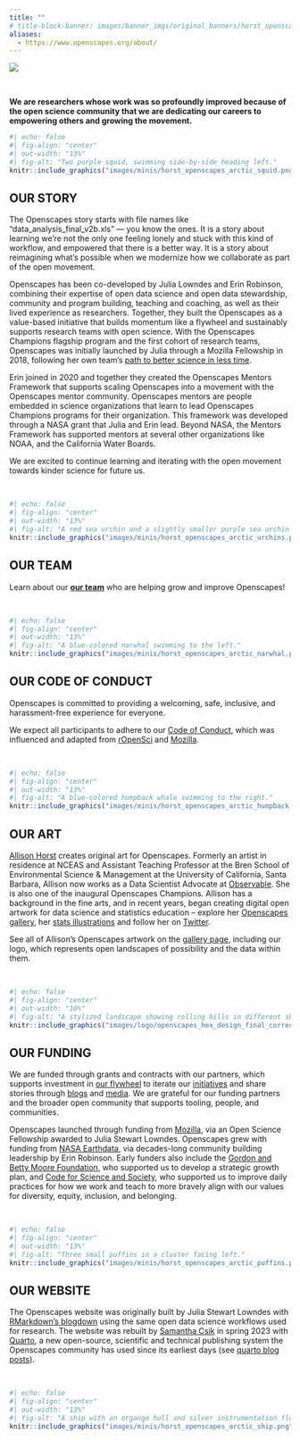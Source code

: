 ```yaml
---
title: ""
# title-block-banner: images/banner_imgs/original_banners/horst_openscapes_arctic_1500px.png
aliases: 
  - https://www.openscapes.org/about/
---
```


::: {.column-screen}
![](images/banner_imgs/text_banners/about_us_banner.png)

<br>

::: {.white-div}
::: {.medium-body-text .center-text}
**We are researchers whose work was so profoundly improved because of the open science community that we are dedicating our careers to empowering others and growing the movement.**
:::

<!-- <br> -->

```r
#| echo: false
#| fig-align: "center"
#| out-width: "13%"
#| fig-alt: "Two purple squid, swimming side-by-side heading left."
knitr::include_graphics("images/minis/horst_openscapes_arctic_squid.png")
```
:::

::: {.white-div}
## OUR STORY

The Openscapes story starts with file names like "data_analysis_final_v2b.xls" --- you know the ones. It is a story about learning we're not the only one feeling lonely and stuck with this kind of workflow, and empowered that there is a better way. It is a story about reimagining what's possible when we modernize how we collaborate as part of the open movement.

Openscapes has been co-developed by Julia Lowndes and Erin Robinson, combining their expertise of open data science and open data stewardship, community and program building, teaching and coaching, as well as their lived experience as researchers. Together, they built the Openscapes as a value-based initiative that builds momentum like a flywheel and sustainably supports research teams with open science. With the Openscapes Champions flagship program and the first cohort of research teams, Openscapes was initially launched by Julia through a Mozilla Fellowship in 2018, following her own team's [path to better science in less time](https://www.nature.com/articles/s41559-017-0160).

Erin joined in 2020 and together they created the Openscapes Mentors Framework that supports scaling Openscapes into a movement with the Openscapes mentor community. Openscapes mentors are people embedded in science organizations that learn to lead Openscapes Champions programs for their organization. This framework was developed through a NASA grant that Julia and Erin lead. Beyond NASA, the Mentors Framework has supported mentors at several other organizations like NOAA, and the California Water Boards.

We are excited to continue learning and iterating with the open movement towards kinder science for future us.

<br>

```r
#| echo: false
#| fig-align: "center"
#| out-width: "13%"
#| fig-alt: "A red sea urchin and a slightly smaller purple sea urchin sitting side-by-side"
knitr::include_graphics("images/minis/horst_openscapes_arctic_urchins.png")
```
:::

::: {.white-div}
## OUR TEAM

Learn about our [**our team**](team.qmd) who are helping grow and improve Openscapes!

<br>

```r
#| echo: false
#| fig-align: "center"
#| out-width: "13%"
#| fig-alt: "A blue-colored narwhal swimming to the left."
knitr::include_graphics("images/minis/horst_openscapes_arctic_narwhal.png")
```
:::

::: {.white-div}
## OUR CODE OF CONDUCT

Openscapes is committed to providing a welcoming, safe, inclusive, and harassment-free experience for everyone.

We expect all participants to adhere to our [Code of Conduct](code_of_conduct.qmd), which was influenced and adapted from [rOpenSci](https://ropensci.org/code-of-conduct/) and [Mozilla](https://www.mozilla.org/en-US/about/governance/policies/participation/).

<br>

```r
#| echo: false
#| fig-align: "center"
#| out-width: "13%"
#| fig-alt: "A blue-colored humpback whale swimming to the right."
knitr::include_graphics("images/minis/horst_openscapes_arctic_humpback.png")
```
:::

::: {.white-div}
## OUR ART

[Allison Horst](https://allisonhorst.github.io/) creates original art for Openscapes. Formerly an artist in residence at NCEAS and Assistant Teaching Professor at the Bren School of Environmental Science & Management at the University of California, Santa Barbara, Allison now works as a Data Scientist Advocate at [Observable](https://observablehq.com/). She is also one of the inaugural Openscapes Champions. Allison has a background in the fine arts, and in recent years, began creating digital open artwork for data science and statistics education -- explore her [Openscapes gallery](gallery.qmd), her [stats illustrations](https://allisonhorst.com/) and follow her on [Twitter](https://twitter.com/allison_horst).

See all of Allison's Openscapes artwork on the [gallery page](gallery.qmd), including our logo, which represents open landscapes of possibility and the data within them.

<br>

```r
#| echo: false
#| fig-align: "center"
#| out-width: "10%"
#| fig-alt: "A stylized landscape showing rolling hills in different shades of orange, with purple flowers along the ridgelines. Subtle gridlines on the hills and circle packing in the flowers give a nod to data in the environment."
knitr::include_graphics("images/logo/openscapes_hex_design_final_correct_dimensions.png")
```
:::

::: {.white-div}
## OUR FUNDING

We are funded through grants and contracts with our partners, which supports investment in [our flywheel](about.qmd#openscapes-flywheel) to iterate our [initiatives](initiatives.qmd) and share stories through [blogs](blog.qmd) and [media](media.qmd). We are grateful for our funding partners and the broader open community that supports tooling, people, and communities. 

Openscapes launched through funding from [Mozilla](https://www.mozilla.org/), via an Open Science Fellowship awarded to Julia Stewart Lowndes. <!---Mozilla also sponsored the [first Champions Cohort](events/2019-01-21-inaugural/index.Rmd) for seven academic science teams. ---> Openscapes grew with funding from [NASA Earthdata](https://www.earthdata.nasa.gov/), via decades-long community building leadership by Erin Robinson. Early funders also include the [Gordon and Betty Moore Foundation](https://www.moore.org/), who supported us to develop a strategic growth plan, and [Code for Science and Society](https://eventfund.codeforscience.org/), who supported us to improve daily practices for how we work and teach to more bravely align with our values for diversity, equity, inclusion, and belonging. 

<br>

```r
#| echo: false
#| fig-align: "center"
#| out-width: "13%"
#| fig-alt: "Three small puffins in a cluster facing left."
knitr::include_graphics("images/minis/horst_openscapes_arctic_puffins.png")
```
:::

::: {.white-div}
## OUR WEBSITE

The Openscapes website was originally built by Julia Stewart Lowndes with [RMarkdown's blogdown](https://pkgs.rstudio.com/blogdown/) using the same open data science workflows used for research. The website was rebuilt by [Samantha Csik](https://samanthacsik.github.io/) in spring 2023 with [Quarto](https://quarto.org/), a new open-source, scientific and technical publishing system the Openscapes community has used since its earliest days (see [quarto blog posts](blog.qmd#category=quarto)).

<br>

```r
#| echo: false
#| fig-align: "center"
#| out-width: "13%"
#| fig-alt: "A ship with an organge hull and silver instrumentation floats in blue water."
knitr::include_graphics("images/minis/horst_openscapes_arctic_ship.png")
```
:::
:::
